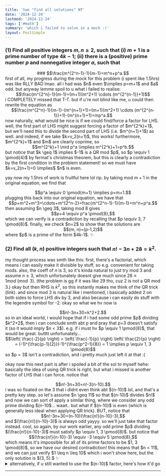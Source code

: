 ```yaml
---
title: 'two "find all solutions" NT'
date: '2024-12-24'
lastmod: '2024-12-24'
tags: ['#math']
summary: 'which i failed to solve in a mock :('
layout: PostSimple
---
```


### (1) Find all positive integers $m,n\geq 2$, such that (i) $m+1$ is a prime number of type $4k-1$; (ii) there is a (positive) prime number $p$ and nonnegative integer $a$, such that
<center>
### $$\frac{m^{2^n-1}-1}{m-1}=m^n+p^a.$$
</center>
first of all, my progress during the mock for this problem (i spent like 1.5hrs) was like RLLY BAD lmao. all i had was $n$ even $\implies p=m+1$ and $a$ odd. but anyway lemme spoil to u what i failed to realise: 
<center>
$$\frac{m^{2^n}-1}{m-1}=(m+1)(m^2+1) \cdots (m^{2^{n-1}}+1)$$
</center>
i COMPLETELY missed that T-T. but if u're not blind like me, u could then rewrite the equation as 
<center>
$$\frac{m^{2^n}-1}{m-1}-(m^{n+1}+1)=(m+1)(m^2+1) \cdots (m^{2^{n-1}}+1)-(m^{n+1}+1)=mp^a.$$
</center>
now naturally, what would be nice is if we could find/force a factor for LHS. well, the first part of LHS might suggest forcing a factor of $m^{2^k}+1$, but we'll need this to divide the second part of LHS (i.e. $m^{n+1}+1$) as well. and indeed, if we take $k=v_2(n+1)$, this works! furthermore, $m^{2^k}+1$ and $m$ are clearly coprime, so 
<center>
$$m^{2^k}+1 \mid p^a \implies m^{2^k}+1=p^b.$$
</center>but notice that $k \geq 1$ implies $-1$ is a QR mod $p$, so $p \equiv 1 \pmod{4}$ by fermat's christmas theorem, but this is clearly a contradiction by the first condition in the problem statement! so we must have $k=v_2(n+1)=0 \implies$ $n$ is even.

yay now my 1.5hrs of work is fruitful here lol rip. by taking mod $m+1$ in the original equation, we find that 
<center>
$$p^a \equiv 0 \pmod{m+1} \implies p=m+1.$$
</center>
plugging this back into our original equation, we have that
<center>
$$p+m^2+m^3+\cdots+m^{2^n-2}=frac{m^{2^n-1}-1}{m-1}=m^n+p^a.$$
</center>
then assuming $n \geq 3$, taking mod 8 gives
<center>
$$p+4 \equiv p^a \pmod{8},$$
</center>
which we can verify is a contradiction by recalling that $p \equiv 3, 7 \pmod{8}$. finally, we check $n=2$ to show that the solutions are
<center>
$$(m, n)=(p-1,2)$$
</center>
where $p$ is a prime of the form $4k-1$. ✨

### (2) Find all $(k, n)$ positive integers such that $n!-3n+28=k^2$.
my thought process was smth like this: first, there's a factorial, which means i can easily make it divisible by stuff, so e.g. convenient for taking mods. also, the coeff of $n$ is 3, so it's kinda natural to just try mod 3 and assume $n \geq 3$, which unfortunately doesnt give much since $28 \equiv 1 mod \pmod{3}$. (the problem is gg if it was like 29 tho, cuz 2 is not a QR mod 3.) okay but then RHS is $k^2$, so this instantly makes me think of the QR trick (link). and since mod 3 is natural like i mentioned, i basically added 2 on both sides to force LHS div by 3, and also because i can easily do stuff with the legendre symbol for -2. okay so what we hv now is 
<center>
$$n!-3n+30=k^2+2.$$
</center>
so in an ideal world, i would hope that if i had some odd prime $p$ dividing $k^2+2$, then i can conclude smth abt p and pray that p=3 doesn't satisfy it (so it would imply $n < 3$). e.g. if i must hv $p \equiv 1 \pmod{8}$, that would be great. butttt unfortunately...
<center>
$$\left( \frac{-2}{p} \right) = \left( \frac{-1}{p} \right) \left( \frac{2}{p} \right) = (-1)^{\frac{p-1}{2}}(-1)^{\frac{p^2-1}{8}} = 1 \implies p \equiv 1, 3 \pmod{8}$$
</center>
so $p = 3$ isn't a contradiction, and i pretty much just left it at that :(

okay now this next part is after i spoiled a bit of the sol to myself hehe: basically the idea of using QR trick is right, but what i missed is another factor of LHS that i can force. notice that
<center>
$$n!-3n+30=n!-3(n-10).$$
</center>
i was so fixated on the 3 that i didnt even think abt $(n-10)$ lol, and that's a pretty key step. so let's assume $n \geq 11$ so that $(n-10)$ divides $n!$
and now we can sort of apply a similar thing, where we consider any odd prime dividing $(n-10$... waait.. but what if $(n-10)$ is even (which is generally less ideal when applying QR trick). BUT, notice that
<center>
$$n!-3n+30=(n-10)(\frac{n!}{n-10}-3),$$
</center>
and $(\frac{n!}{n-10}-3)$ is always odd yayyy. so we'll just take that factor instead. cool, so again, by our work earlier, any odd prime $p$ dividing $(\frac{n!}{n-10}-3)$ must satisfy $p \equiv 1, 3 \pmod{8}$. but notice that
<center>
$$(\frac{n!}{n-10}-3) \equiv -3 \equiv 5 \pmod{8},$$
</center>
which means it's impossible for all of its prime factors to be $1, 3 \pmod{8}$, so we have our desired contradiction! this means that $n < 11$, and we can just verify $1 \leq n \leq 10$ which i won't show here, but the only solution is $(3, 5).$ ✨  

<details>
<summary>alternatively, if u still wanted to use the $(n-10)$ factor, here's how it'd go</summary>

**case 1: the ideal case where $n-10$ is odd**  
again, all of it's prime factors are $1, 3 \pmod{8}$, so $n \equiv 3, 5 \pmod{8}$. but plugging this into our equation, it means that $k^2 \equiv 3, 5 \pmod{8}$, which is a contradiction.

**case 2: the less ideal case where $n-10$ is even (which also means $k^2$ is even)**  
**case 2.1: $k^2 \equiv 0 \pmod{8}$**  
notice that $k^2 \equiv 0 \pmod{8} \implies k^2 \equiv 0 \pmod{16} \implies n \equiv 4 \pmod{16}.$ thus, $n-10=(16n'+4)-10=2(8n'-3).$ now, considering the factor $8n'-3$, then by our previous work, $8n'-3 \equiv 1, 3 \pmod{8},$ which is clearly false. (notice how we still end up considering an odd factor.)  
**case 2.2: $k^2 \equiv 4 \pmod{8}$**  
we get that $n \equiv 8 \pmod{16}$, so $n-10=2(8n'-1)$ and we arrive at a contradiction similar to the above case.
</details>

---

<script async src="https://talk.hyvor.com/embed/embed.js" type="module"></script>
<hyvor-talk-comments website-id="11281" page-id="https://leia-mayssa.vercel.app/blog/two%20%22find%20all%20solutions%22%20NT"></hyvor-talk-comments>
